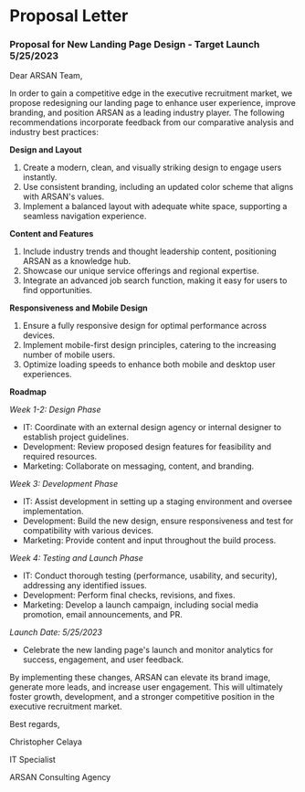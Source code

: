 # Proposal Letter

### Proposal for New Landing Page Design - Target Launch 5/25/2023

Dear ARSAN Team,

In order to gain a competitive edge in the executive recruitment market, we propose redesigning our landing page to enhance user experience, improve branding, and position ARSAN as a leading industry player. The following recommendations incorporate feedback from our comparative analysis and industry best practices:

**Design and Layout**

1. Create a modern, clean, and visually striking design to engage users instantly.
2. Use consistent branding, including an updated color scheme that aligns with ARSAN's values.
3. Implement a balanced layout with adequate white space, supporting a seamless navigation experience.

**Content and Features**

1. Include industry trends and thought leadership content, positioning ARSAN as a knowledge hub.
2. Showcase our unique service offerings and regional expertise.
3. Integrate an advanced job search function, making it easy for users to find opportunities.

**Responsiveness and Mobile Design**

1. Ensure a fully responsive design for optimal performance across devices.
2. Implement mobile-first design principles, catering to the increasing number of mobile users.
3. Optimize loading speeds to enhance both mobile and desktop user experiences.

**Roadmap**

*Week 1-2: Design Phase*

- IT: Coordinate with an external design agency or internal designer to establish project guidelines.
- Development: Review proposed design features for feasibility and required resources.
- Marketing: Collaborate on messaging, content, and branding.

*Week 3: Development Phase*

- IT: Assist development in setting up a staging environment and oversee implementation.
- Development: Build the new design, ensure responsiveness and test for compatibility with various devices.
- Marketing: Provide content and input throughout the build process.

*Week 4: Testing and Launch Phase*

- IT: Conduct thorough testing (performance, usability, and security), addressing any identified issues.
- Development: Perform final checks, revisions, and fixes.
- Marketing: Develop a launch campaign, including social media promotion, email announcements, and PR.

*Launch Date: 5/25/2023*

- Celebrate the new landing page's launch and monitor analytics for success, engagement, and user feedback.

By implementing these changes, ARSAN can elevate its brand image, generate more leads, and increase user engagement. This will ultimately foster growth, development, and a stronger competitive position in the executive recruitment market.

Best regards,

Christopher Celaya

IT Specialist

ARSAN Consulting Agency